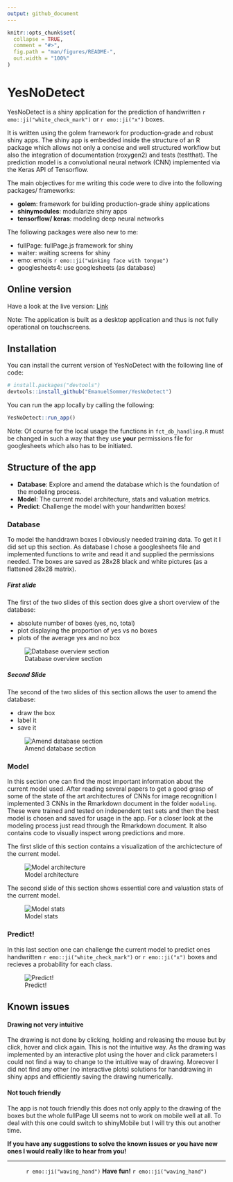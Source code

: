 ```yaml
---
output: github_document
---
```


<!-- README.md is generated from README.Rmd. Please edit that file -->

```r
knitr::opts_chunk$set(
  collapse = TRUE,
  comment = "#>",
  fig.path = "man/figures/README-",
  out.width = "100%"
)
```

# YesNoDetect

<!-- badges: start -->
<!-- badges: end -->
YesNoDetect is a shiny application for the prediction of handwritten `r emo::ji("white_check_mark")` or `r emo::ji("x")` boxes.

It is written using the golem framework for production-grade and robust shiny apps. The shiny app is embedded inside the structure of an R package which allows not only a concise and well structured workflow but also the integration of documentation (roxygen2) and tests (testthat). The prediction model is a convolutional neural network (CNN) implemented via the Keras API of Tensorflow.

The main objectives for me writing this code were to dive into the following packages/ frameworks:

* **golem**: framework for building production-grade shiny applications
* **shinymodules**: modularize shiny apps
* **tensorflow/ keras**: modeling deep neural networks



The following packages were also new to me:

* fullPage: fullPage.js framework for shiny
* waiter: waiting screens for shiny
* emo: emojis `r emo::ji("winking face with tongue")`
* googlesheets4: use googlesheets (as database)

## Online version

Have a look at the live version: [Link](https://esommer.shinyapps.io/YesNoDetect/)

Note: The application is built as a desktop application and thus is not fully operational on touchscreens.

## Installation

You can install the current version of YesNoDetect with the following line of code:

``` r
# install.packages("devtools")
devtools::install_github("EmanuelSommer/YesNoDetect")
```

You can run the app locally by calling the following:

```r
YesNoDetect::run_app()
```

Note: Of course for the local usage the functions in `fct_db_handling.R` must be changed in such a way that they use **your** permissions file for googlesheets which also has to be initiated.

## Structure of the app

* **Database**: Explore and amend the database which is the foundation of the modeling process.
* **Model**: The current model architecture, stats and valuation metrics.
* **Predict**: Challenge the model with your handwritten boxes!

### Database

To model the handdrawn boxes I obviously needed training data. To get it I did set up this section. As database I chose a googlesheets file and implemented functions to write and read it and supplied the permissions needed. The boxes are saved as 28x28 black and white pictures (as a flattened 28x28 matrix).

##### First slide

The first of the two slides of this section does give a short overview of the database:

* absolute number of boxes (yes, no, total)
* plot displaying the proportion of yes vs no boxes
* plots of the average yes and no box

![Database overview section](demo_pictures/db_overview.png)

##### Second Slide

The second of the two slides of this section allows the user to amend the database:

* draw the box
* label it
* save it

![Amend database section](demo_pictures/db_amend.png)

### Model

In this section one can find the most important information about the current model used. After reading several papers to get a good grasp of some of the state of the art architectures of CNNs for image recognition I implemented 3 CNNs in the Rmarkdown document in the folder `modeling`. These were trained and tested on independent test sets and then the best model is chosen and saved for usage in the app. For a closer look at the modeling process just read through the Rmarkdown document. It also contains code to visually inspect wrong predictions and more. 

The first slide of this section contains a visualization of the archictecture of the current model.

![Model architecture](demo_pictures/model_scheme.png)

The second slide of this section shows essential core and valuation stats of the current model.

![Model stats](demo_pictures/model_metrics.png)

### Predict!

In this last section one can challenge the current model to predict ones handwritten `r emo::ji("white_check_mark")` or `r emo::ji("x")` boxes and recieves a probability for each class.

![Predict!](demo_pictures/predict.png)

## Known issues

#### Drawing not very intuitive

The drawing is not done by clicking, holding and releasing the mouse but by click, hover and click again. This is not the intuitive way. As the drawing was implemented by an interactive plot using the hover and click parameters I could not find a way to change to the intuitive way of drawing. Moreover I did not find any other (no interactive plots) solutions for handdrawing in shiny apps and efficiently saving the drawing numerically.

#### Not touch friendly

The app is not touch friendly this does not only apply to the drawing of the boxes but the whole fullPage UI seems not to work on mobile well at all. To deal with this one could switch to shinyMobile but I will try this out another time.

**If you have any suggestions to solve the known issues or you have new ones I would really like to hear from you!**


***

<center>
`r emo::ji("waving_hand")` **Have fun!** `r emo::ji("waving_hand")`
</center>


